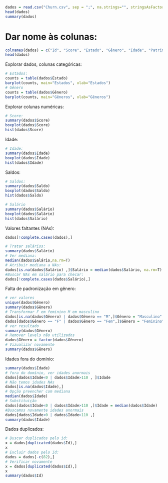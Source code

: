 

```{r}
dados = read.csv("Churn.csv", sep = ";", na.strings="", stringsAsFactors=T)
head(dados)
summary(dados)
```
# Dar nome às colunas:

```{r}
colnames(dados) = c("Id", "Score", "Estado", "Gênero", "Idade", "Patrimônio", "Saldo", "Produtos", "TemCartaoCredito", "Ativo", "Salário", "Saiu")
head(dados)
```

Explorar dados, colunas categóricas:
```{r}
# Estados:
counts = table(dados$Estado)
barplot(counts, main="Estados", xlab="Estados")
# Gênero
counts = table(dados$Gênero)
barplot(counts, main="Gêneros", xlab="Gêneros")
```
Explorar colunas numéricas:
```{r}
# Score:
summary(dados$Score)
boxplot(dados$Score)
hist(dados$Score)
```
Idade:
```{r}
# Idade:
summary(dados$Idade)
boxplot(dados$Idade)
hist(dados$Idade)
```
Saldos:
```{r}
# Saldos:
summary(dados$Saldo)
boxplot(dados$Saldo)
hist(dados$Saldo)
```
```{r}
# Salário
summary(dados$Salário)
boxplot(dados$Salário)
hist(dados$Salário)
```
Valores faltantes (NAs):
```{r}
dados[!complete.cases(dados),]
```


```{r}
# Tratar salários:
summary(dados$Salário)
# Ver mediana:
median(dados$Salário,na.rm=T)
# Atribuir mediana a NAs:
dados[is.na(dados$Salário) ,]$Salário = median(dados$Salário, na.rm=T)
#Buscar NAs em salário para checar:
dados[!complete.cases(dados$Salário),]
```
Falta de padronização em gênero:
```{r}
# ver valores
unique(dados$Gênero)
summary(dados$Gênero)
# Transformar F em feminino M em masculino
dados[is.na(dados$Gênero) | dados$Gênero == "M",]$Gênero = "Masculino"
dados[dados$Gênero == "F" | dados$Gênero == "Fem",]$Gênero = "Feminino"
# ver resultado
summary(dados$Gênero)
# Remover levels não utilizados
dados$Gênero = factor(dados$Gênero)
# Vizualizar novamente
summary(dados$Gênero)
```
Idades fora do domínio:
```{r}
summary(dados$Idade)
# fora do domínio, ver idades anormais
dados[dados$Idade<0 | dados$Idade>110 , ]$Idade
# Não temos idades NAs
dados[is.na(dados$Idade),]
# Opção preencher com mediana
median(dados$Idade)
# Substituição
dados[dados$Idade<0 | dados$Idade>110 ,]$Idade = median(dados$Idade)
#Buscamos novamente idades anormais
dados[dados$Idade<0 | dados$Idade>110 ,]
summary(dados$Idade)
```
Dados duplicados:
```{r}
# Buscar duplicados pelo id:
x = dados[duplicated(dados$Id),]
x
# Excluir dados pelo Id:
dados = dados[-c(82),]
# Verificar novamente
x = dados[duplicated(dados$Id),]
x
summary(dados$Id)
```
